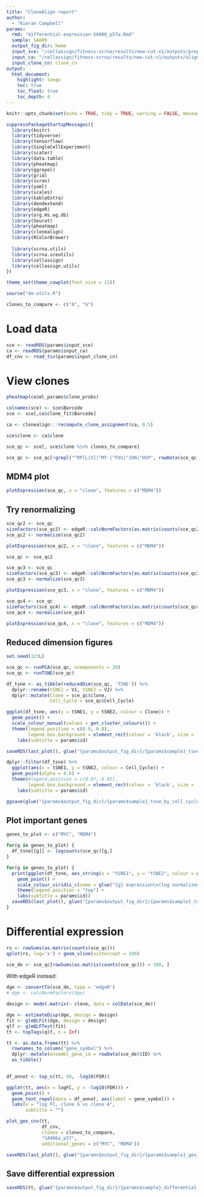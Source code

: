 ```yaml
---
title: "CloneAlign report"
author:
  - "Kieran Campbell"
params:
  rmd: "differential-expression-SA906_p57a.Rmd"
  sample: SA609
  output_fig_dir: home
  input_sce: "/cellassign/fitness-scrna/results/new-cut-v1/outputs/preprocess/sce_annotated/SA906_p57a.rds"
  input_ca: "/cellassign/fitness-scrna/results/new-cut-v1/outputs/align_clones/clonealign_fit/SA906_p57a.rds"
  input_clone_cn: clone_cn
output: 
  html_document:
    highlight: tango
    toc: true
    toc_float: true
    toc_depth: 4
---
```


```r
knitr::opts_chunk$set(echo = TRUE, tidy = TRUE, warning = FALSE, message = FALSE, cache = FALSE, cache.lazy = FALSE, fig.width = 8, fig.height = 4.5)
```

```r
suppressPackageStartupMessages({
  library(knitr)
  library(tidyverse)
  library(tensorflow)
  library(SingleCellExperiment)
  library(scater)
  library(data.table)
  library(pheatmap)
  library(ggrepel)
  library(grid)
  library(scran)
  library(yaml)
  library(scales)
  library(kableExtra)
  library(dendextend)
  library(edgeR)
  library(org.Hs.eg.db)
  library(Seurat)
  library(pheatmap)
  library(clonealign)
  library(RColorBrewer)
  
  library(scrna.utils)
  library(scrna.sceutils)
  library(cellassign)
  library(cellassign.utils)
})

theme_set(theme_cowplot(font_size = 11))
```



```r

source("de-utils.R")
```

```r
clones_to_compare <- c("A", "G")
```


# Load data


```r
sce <- readRDS(params$input_sce)
ca <- readRDS(params$input_ca)
df_cnv <- read_tsv(params$input_clone_cn)
```


# View clones

```r
pheatmap(ca$ml_params$clone_probs)
```


```r
colnames(sce) <- sce$Barcode
sce <- sce[,ca$clone_fit$Barcode]

ca <- clonealign:::recompute_clone_assignment(ca, 0.5)

sce$clone <- ca$clone

sce_qc <- sce[, sce$clone %in% clones_to_compare]

sce_qc <- sce_qc[!grepl("^RP[L|S]|^MT-|^FOS|^JUN|^HSP", rowData(sce_qc)$Symbol)]
```

## MDM4 plot

```r
plotExpression(sce_qc, x = "clone", features = c("MDM4"))
```

## Try renormalizing

```r
sce_qc2 <- sce_qc
sizeFactors(sce_qc2) <- edgeR::calcNormFactors(as.matrix(counts(sce_qc2)))
sce_qc2 <- normalize(sce_qc2)

plotExpression(sce_qc2, x = "clone", features = c("MDM4"))
```

```r
sce_qc <- sce_qc2
```

```r
sce_qc3 <- sce_qc
sizeFactors(sce_qc3) <- edgeR::calcNormFactors(as.matrix(counts(sce_qc3)), method = "RLE")
sce_qc3 <- normalize(sce_qc3)

plotExpression(sce_qc3, x = "clone", features = c("MDM4"))
```


```r
sce_qc4 <- sce_qc
sizeFactors(sce_qc4) <- edgeR::calcNormFactors(as.matrix(counts(sce_qc4)), method = "none")
sce_qc4 <- normalize(sce_qc4)

plotExpression(sce_qc4, x = "clone", features = c("MDM4"))
```

## Reduced dimension figures

```r
set.seed(123L)

sce_qc <- runPCA(sce_qc, ncomponents = 20)
sce_qc <- runTSNE(sce_qc)

df_tsne <- as_tibble(reducedDim(sce_qc, 'TSNE')) %>% 
  dplyr::rename(tSNE1 = V1, tSNE2 = V2) %>% 
  dplyr::mutate(Clone = sce_qc$clone,
                Cell_Cycle = sce_qc$Cell_Cycle)
```

```r
ggplot(df_tsne, aes(x = tSNE1, y = tSNE2, colour = Clone)) +
  geom_point() +
  scale_colour_manual(values = get_cluster_colours()) +
  theme(legend.position = c(0.9, 0.8),
        legend.box.background = element_rect(colour = 'black', size = .2)) +
    labs(subtitle = params$id)
```

```r
saveRDS(last_plot(), glue("{params$output_fig_dir}/{params$sample}_tsne_by_clone.rds"))
```


```r

dplyr::filter(df_tsne) %>% 
  ggplot(aes(x = tSNE1, y = tSNE2, colour = Cell_Cycle)) +
  geom_point(alpha = 0.6) +
  theme(#legend.position = c(0.07, 0.85),
        legend.box.background = element_rect(colour = 'black', size = .2))+
    labs(subtitle = params$id)
```


```r
ggsave(glue("{params$output_fig_dir}/{params$sample}_tsne_by_cell_cycle.png"), width = 6, height =5)
```



## Plot important genes

```r
genes_to_plot <- c("MYC", "MDM4")
```

```r
for(g in genes_to_plot) {
  df_tsne[[g]] <- logcounts(sce_qc)[g,]
}
```


```r
for(g in genes_to_plot) {
  print(ggplot(df_tsne, aes_string(x = "tSNE1", y = "tSNE2", colour = g)) +
    geom_point() +
    scale_colour_viridis_c(name = glue("{g} expression\n(log normalized counts)")) +
    theme(legend.position = "top") +
    labs(subtitle = params$id))
  saveRDS(last_plot(), glue("{params$output_fig_dir}/{params$sample}_tsne_gene_{g}.rds"))
}
```

# Differential expression

```r
rs <- rowSums(as.matrix(counts(sce_qc)))
qplot(rs, log='x') + geom_vline(xintercept = 100)

sce_de <- sce_qc[rowSums(as.matrix(counts(sce_qc))) > 100, ]
```



With edgeR instead:

```r
dge <- convertTo(sce_de, type = 'edgeR')
# dge <- calcNormFactors(dge)

design <- model.matrix(~ clone, data = colData(sce_de))

dge <- estimateDisp(dge, design = design)
fit <- glmQLFit(dge, design = design)
qlf <- glmQLFTest(fit)
tt <- topTags(qlf, n = Inf)

tt <- as.data.frame(tt) %>% 
  rownames_to_column("gene_symbol") %>% 
  dplyr::mutate(ensembl_gene_id = rowData(sce_de)$ID) %>% 
  as_tibble()
  
```


```r
df_annot <- top_n(tt, 50, -log10(FDR))

ggplot(tt, aes(x = logFC, y = -log10(FDR))) +
  geom_point() +
  geom_text_repel(data = df_annot, aes(label = gene_symbol)) +
  labs(x = "log FC, clone G vs clone A",
       subtitle = "")
```


```r
plot_gex_cnv(tt, 
             df_cnv, 
             clones = clones_to_compare,
             "SA906a_p57",
             additional_genes = c("MYC", "MDM4"))
```

```r
saveRDS(last_plot(), glue("{params$output_fig_dir}/{params$sample}_gex_cnv_plot.rds"))
```

## Save differential expression

```r
saveRDS(tt, glue("{params$output_fig_dir}/{params$sample}_differential_expression.rds"))
```
